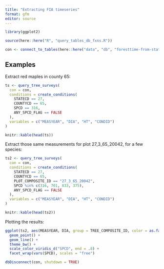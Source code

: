 ```yaml
---
title: "Extracting FIA timeseries"
format: gfm
editor: source
---
```


```r

library(ggplot2)

source(here::here("R", "query_tables_db_fxns.R"))

con <- connect_to_tables(here::here("data", "db", "foresttime-from-state-parquet.duckdb"))

```


## Examples

Extract red maples in county 65:

```r

ts <- query_tree_surveys(
  con = con,
  conditions = create_conditions(
    STATECD == 27,
    COUNTYCD == 65,
    SPCD == 316,
    ANY_SPCD_FLAG == FALSE
  ),
  variables = c("MEASYEAR", "DIA", "HT", "CONDID")
)

knitr::kable(head(ts))

```

Extract those same measurements for plot 27_3_65_20042, for a few species:


```r

ts2 <- query_tree_surveys(
  con = con,
  conditions = create_conditions(
    STATECD == 27,
    COUNTYCD == 65,
    PLOT_COMPOSITE_ID == "27_3_65_20042",
    SPCD %in% c(316, 701, 833, 375),
    ANY_SPCD_FLAG == FALSE
  ),
  variables = c("MEASYEAR", "DIA", "HT", "CONDID")
)

knitr::kable(head(ts2))

```

Plotting the results:

```r

ggplot(ts2, aes(MEASYEAR, DIA, group = TREE_COMPOSITE_ID, color = as.factor(SPCD))) +
  geom_point() +
  geom_line() +
  theme_bw() +
  scale_color_viridis_d("SPCD", end = .8) +
  facet_wrap(vars(SPCD), scales = "free")
```


```r

dbDisconnect(con, shutdown = TRUE)

```